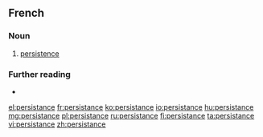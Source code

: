 ==French==

===Noun===
{{fr-noun|f|persistance}}

# [[persistence]]

===Further reading===
* {{R:TLFi}}

[[el:persistance]]
[[fr:persistance]]
[[ko:persistance]]
[[io:persistance]]
[[hu:persistance]]
[[mg:persistance]]
[[pl:persistance]]
[[ru:persistance]]
[[fi:persistance]]
[[ta:persistance]]
[[vi:persistance]]
[[zh:persistance]]